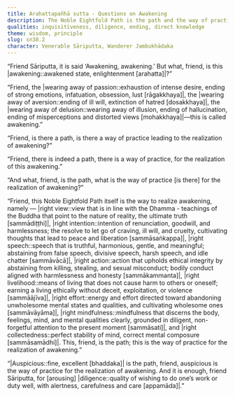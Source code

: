 ```yaml
---
title: Arahattapañhā sutta - Questions on Awakening
description: The Noble Eightfold Path is the path and the way of practice for the realization of awakening.
qualities: inquisitiveness, diligence, ending, direct knowledge
theme: wisdom, principle
slug: sn38.2
character: Venerable Sāriputta, Wanderer Jambukhādaka
---
```


“Friend Sāriputta, it is said ‘Awakening, awakening.’ But what, friend, is this |awakening::awakened state, enlightenment [arahatta]|?”

“Friend, the |wearing away of passion::exhaustion of intense desire, ending of strong emotions, infatuation, obsession, lust [rāgakkhaya]|, the |wearing away of aversion::ending of ill will, extinction of hatred [dosakkhaya]|, the |wearing away of delusion::wearing away of illusion, ending of hallucination, ending of misperceptions and distorted views [mohakkhaya]|—this is called awakening.”

“Friend, is there a path, is there a way of practice leading to the realization of awakening?”

“Friend, there is indeed a path, there is a way of practice, for the realization of this awakening.”

“And what, friend, is the path, what is the way of practice [is there] for the realization of awakening?”

“Friend, this Noble Eightfold Path itself is the way to realize awakening, namely — |right view::view that is in line with the Dhamma - teachings of the Buddha that point to the nature of reality, the ultimate truth [sammādiṭṭhi]|, |right intention::intention of renunciation, goodwill, and harmlessness; the resolve to let go of craving, ill will, and cruelty, cultivating thoughts that lead to peace and liberation [sammāsaṅkappa]|, |right speech::speech that is truthful, harmonious, gentle, and meaningful; abstaining from false speech, divisive speech, harsh speech, and idle chatter [sammāvācā]|, |right action::action that upholds ethical integrity by abstaining from killing, stealing, and sexual misconduct; bodily conduct aligned with harmlessness and honesty [sammākammanta]|, |right livelihood::means of living that does not cause harm to others or oneself; earning a living ethically without deceit, exploitation, or violence [sammāājīva]|, |right effort::energy and effort directed toward abandoning unwholesome mental states and qualities, and cultivating wholesome ones [sammāvāyāma]|, |right mindfulness::mindfulness that discerns the body, feelings, mind, and mental qualities clearly, grounded in diligent, non-forgetful attention to the present moment [sammāsati]|, and |right collectedness::perfect stability of mind, correct mental composure [sammāsamādhi]|. This, friend, is the path; this is the way of practice for the realization of awakening.”

“|Auspicious::fine, excellent [bhaddaka]| is the path, friend, auspicious is the way of practice for the realization of awakening. And it is enough, friend Sāriputta, for [arousing] |diligence::quality of wishing to do one’s work or duty well, with alertness, carefulness and care [appamāda]|.”